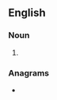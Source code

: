==English==

===Noun===
{{head|en|noun form}}

# {{plural of|en|drier}}

===Anagrams===
* {{anagrams|en|a=deirrs|derris|reirds|riders|sirred}}